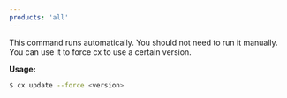```yaml
---
products: 'all'
---
```


This command runs automatically. You should not need to run it manually. You can use it to force cx to use a certain version.

**Usage:**

```bash
$ cx update --force <version>
```